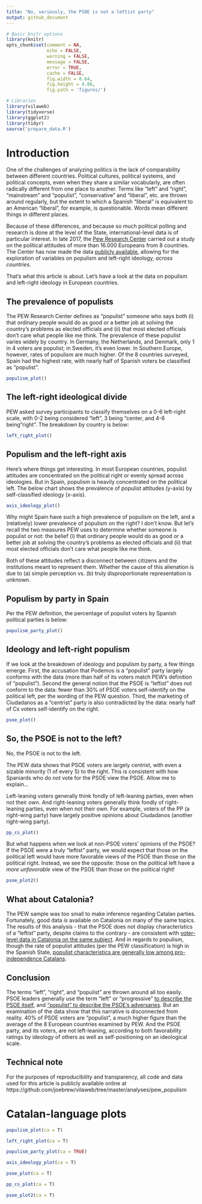 ```yaml
---
title: "No, seriously, the PSOE is not a leftist party"
output: github_document
---
```



```r
# Basic knitr options
library(knitr)
opts_chunk$set(comment = NA, 
               echo = FALSE, 
               warning = FALSE, 
               message = FALSE, 
               error = TRUE, 
               cache = FALSE,
               fig.width = 8.64,
               fig.height = 4.86,
               fig.path = 'figures/')
```


```r
# Libraries
library(vilaweb)
library(tidyverse)
library(ggplot2)
library(tidyr)
source('prepare_data.R')
```

# Introduction

One of the challenges of analyzing politics is the lack of comparability between different countries. Political cultures, political systems, and political concepts, even when they share a similar vocabularly, are often radically different from one place to another. Terms like "left" and "right", "mainstream" and "populist", "conservative" and "liberal", etc. are thrown around regularly, but the extent to which a Spanish "liberal" is equivalent to an American "liberal", for example, is questionable. Words mean different things in different places.

Because of these differences, and because so much political polling and research is done at the level of the State, international-level data is of particular interest. In late 2017, the [Pew Research Center](https://www.pewresearch.org/global/2018/07/12/in-western-europe-populist-parties-tap-anti-establishment-frustration-but-have-little-appeal-across-ideological-divide/) carried out a study on the political attitudes of more than 16.000 Europeans from 8 countries. The Center has now made the data [publicly available](https://www.pewresearch.org/download-datasets/), allowing for the exploration of variables on populism and left-right ideology, _across countries_.

That's what this article is about. Let's have a look at the data on populism and left-right ideology in European countries.

## The prevalence of populists

The PEW Research Center defines as "populist" someone who says both (i) that ordinary people would do as good or a better job at solving the country's problems as elected officials and (ii) that most elected officials don't care what people like me think. The prevalence of these populist varies widely by country. In Germany, the Netherlands, and Denmark, only 1 in 4 voters are populist; in Sweden, it's even lower. In Southern Europe, however, rates of populism are much higher. Of the 8 countries surveyed, Spain had the highest rate, with nearly half of Spanish voters be classified as "populist".

```r
populism_plot()
```

## The left-right ideological divide

PEW asked survey participants to classify themselves on a 0-6 left-right scale, with 0-2 being considered "left", 3 being "center, and 4-6 being "right". The breakdown by country is below:

```r
left_right_plot()
```


## Populism and the left-right axis

Here's where things get interesting. In most European countries, populist attitudes are concentrated on the political right or evenly spread across ideologies. But in Spain, populism is heavily concentrated on the political left. The below chart shows the prevalence of populist attitudes (y-axis) by self-classified ideology (x-axis). 

```r
axis_ideology_plot()
```

Why might Spain have such a high prevalence of populism on the left, and a (relatively) lower prevalence of populism on the right? I don't know. But let's recall the two measures PEW uses to determine whether someone is populist or not: the belief (i) that ordinary people would do as good or a better job at solving the country's problems as elected officials and (ii) that most elected officials don't care what people like me think.

Both of these attitudes reflect a disconnect between citizens and the institutions meant to represent them. Whether the cause of this alienation is due to (a) simple perception vs. (b) truly disproportionate representation is unknown.

## Populism by party in Spain

Per the PEW definition, the percentage of populist voters by Spanish political parties is below:

```r
populism_party_plot()
```


## Ideology and left-right populism

If we look at the breakdown of ideology and populism by party, a few things emerge. First, the accusation that Podemos is a "populist" party largely conforms with the data (more than half of its voters match PEW's definition of "populist"). Second the general notion that the PSOE is "leftist" does not conform to the data: fewer than 30% of PSOE voters self-identify on the political left, per the wording of the PEW question. Third, the marketing of Ciudadanos as a "centrist" party is also contradicted by the data: nearly half of Cs voters self-identify on the right. 

```r
psoe_plot()
```

## So, the PSOE is not to the left?

No, the PSOE is not to the left. 

The PEW data shows that PSOE voters are largely centrist, with even a sizable minority (1 of every 5) to the right. This is consistent with how Spaniards who do _not_ vote for the PSOE view the PSOE. Allow me to explain...

Left-leaning voters generally think fondly of left-leaning parties, even when not their own. And right-leaning voters generally think fondly of right-leaning parties, even when not their own. For example, voters of the PP (a right-wing party) have largely positive opinions about Ciudadanos (another right-wing party).

```r
pp_cs_plot()
```

But what happens when we look at non-PSOE voters' opinions of the PSOE? If the PSOE were a truly "leftist" party, we would expect that those on the political left would have more favorable views of the PSOE than those on the political right. Instead, we see the opposite: those on the political left have a _more unfavorable_ view of the PSOE than those on the political right!

```r
psoe_plot2()
```


## What about Catalonia?

The PEW sample was too small to make inference regarding Catalan parties. Fortunately, good data _is_ available on Catalonia on many of the same topics. The results of this analysis - that the PSOE does not display characteristics of a "leftist" party, despite claims to the contrary - are consistent with [voter-level data in Catalonia on the same subject](https://www.vilaweb.cat/noticies/no-el-psc-no-es-mes-desquerres-que-el-pdecat/). And in regards to populism, though the rate of populist attitudes (per the PEW classification) is high in the Spanish State, [populist characteristics are generally low among pro-independence Catalans](https://www.vilaweb.cat/noticies/independentisme-populisme-joe-brew/).

## Conclusion

The terms "left", "right", and "populist" are thrown around all too easily. PSOE leaders generally use the term "left" or "progressive" [to describe the PSOE itself](https://twitter.com/search?q=from%3Asanchezcastejon%20izquierda&src=typed_query), and ["populist" to describe the PSOE's adversaries](https://twitter.com/search?q=from%3Asanchezcastejon%20populistas&src=typed_query). But an examination of the data show that this narrative is disconnected from reality. 40% of PSOE voters are "populist", a much higher figure than the average of the 8 European countries examined by PEW. And the PSOE party, and its voters, are not left-leaning, according to both favorability ratings by ideology of others as well as self-positioning on an ideological scale.



## Technical note

For the purposes of reproducibility and transparency, all code and data used for this article is publicly available online at https://github.com/joebrew/vilaweb/tree/master/analyses/pew_populism




# Catalan-language plots


```r
populism_plot(ca = T)
```

```r
left_right_plot(ca = T)
```


```r
populism_party_plot(ca = TRUE)
```


```r
axis_ideology_plot(ca = T)
```

```r
psoe_plot(ca = T)
```

```r
pp_cs_plot(ca = T)
```

```r
psoe_plot2(ca = T)
```

